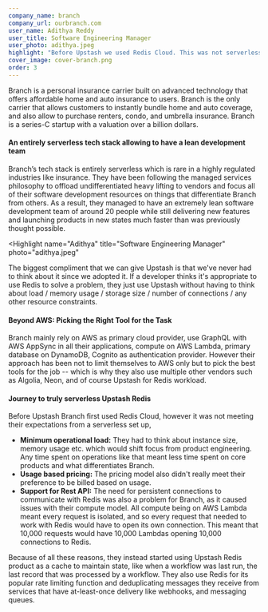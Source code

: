 ```yaml
---
company_name: branch
company_url: ourbranch.com
user_name: Adithya Reddy
user_title: Software Engineering Manager
user_photo: adithya.jpeg
highlight: "Before Upstash we used Redis Cloud. This was not serverless, you had to think about instance size, memory usage etc. which we really don't want to do as it pulls our focus from product engineering, any time spent on operations like this is less time spent on our products and what differentiates Branch."
cover_image: cover-branch.png
order: 3
---
```


Branch is a personal insurance carrier built on advanced technology that offers affordable home and auto insurance to users. Branch is the only carrier that allows customers to instantly bundle home and auto coverage, and also allow to purchase renters, condo, and umbrella insurance. Branch is a series-C startup with a valuation over a billion dollars.

#### An entirely serverless tech stack allowing to have a lean development team

Branch’s tech stack is entirely serverless which is rare in a highly regulated industries like insurance. They have been following the managed services philosophy to offload undifferentiated heavy lifting to vendors and focus all of their software development resources on things that differentiate Branch from others. As a result, they managed to have an extremely lean software development team of around 20 people while still delivering new features and launching products in new states much faster than was previously thought possible.

<Highlight
  name="Adithya"
  title="Software Engineering Manager"
  photo="adithya.jpeg"
>
  The biggest compliment that we can give Upstash is that we've never had to
  think about it since we adopted it. If a developer thinks it's appropriate to
  use Redis to solve a problem, they just use Upstash without having to think
  about load / memory usage / storage size / number of connections / any other
  resource constraints.
</Highlight>

#### Beyond AWS: Picking the Right Tool for the Task

Branch mainly rely on AWS as primary cloud provider, use GraphQL with AWS AppSync in all their applications, compute on AWS Lambda, primary database on DynamoDB, Cognito as authentication provider. However their approach has been not to limit themselves to AWS only but to pick the best tools for the job -- which is why they also use multiple other vendors such as Algolia, Neon, and of course Upstash for Redis workload.

#### Journey to truly serverless Upstash Redis

Before Upstash Branch first used Redis Cloud, however it was not meeting their expectations from a serverless set up,

- **Minimum operational load:** They had to think about instance size, memory usage etc. which would shift focus from product engineering. Any time spent on operations like that meant less time spent on core products and what differentiates Branch.
- **Usage based pricing:** The pricing model also didn't really meet their preference to be billed based on usage.
- **Support for Rest API:** The need for persistent connections to communicate with Redis was also a problem for Branch, as it caused issues with their compute model. All compute being on AWS Lambda meant every request is isolated, and so every request that needed to work with Redis would have to open its own connection. This meant that 10,000 requests would have 10,000 Lambdas opening 10,000 connections to Redis.

Because of all these reasons, they instead started using Upstash Redis product as a cache to maintain state, like when a workflow was last run, the last record that was processed by a workflow. They also use Redis for its popular rate limiting function and deduplicating messages they receive from services that have at-least-once delivery like webhooks, and messaging queues.
